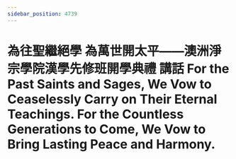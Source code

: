 ```yaml
---
sidebar_position: 4739
---
```



# 為往聖繼絕學  為萬世開太平——澳洲淨宗學院漢學先修班開學典禮 講話 For the Past Saints and Sages, We Vow to Ceaselessly Carry on Their Eternal Teachings. For the Countless Generations to Come, We Vow to Bring Lasting Peace and Harmony.

<ReactPlayer controls='true' url='https://tw4.amtb.de/redirect/media/himp4/32/32-237/32-237-0001.mp4' />